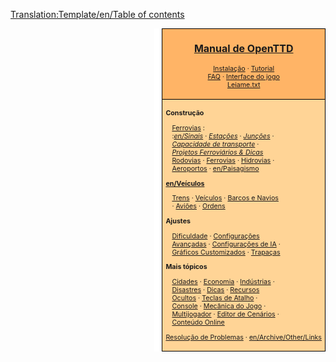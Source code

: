 [[Translation:Template/en/Table of contents]]
</noinclude>
<div style="float:right; padding-left:12px; background:#ffffff;">
<div style="border:1px solid #000000; background:#ffb466; padding:5px; -moz-border-radius-topleft:5px; -moz-border-radius-topright:5px; font-size: 12pt;">
<center><strong><font size="3">[[pt/Manual/OpenTTD|Manual de OpenTTD]]</font></strong></center>
<div style="font-size: 8pt; text-align: center;">
[[pt/Manual/Instalação|Instalação]] &middot; 
[[pt/Manual/Tutorial|Tutorial]]<br />
[[pt/Archive/Other/Perguntas Frequentes|FAQ]] &middot; 
[[pt/Manual/Interface do jogo|Interface do jogo]]<br />
[[pt/Leiame.txt|Leiame.txt]]
</div>
</div>
<div style="border:1px solid black; border-top-width: 0px; background:#ffd496; padding:5px; -moz-border-radius-bottomleft:5px; -moz-border-radius-bottomright:8px; font-size: 8pt;">

<div style="width: 186px">
'''Construção'''
<div style="margin-left:10px;">
[[pt/Construção de ferrovias|Ferrovias]] : <br />
:''[[en/Sinais]]'' &middot; ''[[pt/Estação Ferroviária|Estações]]'' &middot; ''[[pt/Junções|Junções]]'' &middot; ''[[pt/Projetos de Ferroviárias|Capacidade de transporte]]'' &middot; ''[[pt/Projetos ferroviários|Projetos Ferroviários & Dicas]]''
[[pt/Construção de estradas|Rodovias]] &middot; [[pt/Construção de Ferrovias|Ferrovias]] &middot; [[pt/Construção de Hidrovias|Hidrovias]] &middot; [[pt/Construção de Aeroportos|Aeroportos]] &middot; [[en/Paisagismo]]
</div>
</div>

<div style="width: 186px">
'''[[en/Veículos]]'''
<div style="margin-left:10px;">
[[pt/Trens|Trens]] &middot; [[pt/Veículos|Veículos]] &middot; [[pt/Barcos|Barcos e Navios]] &middot;
[[pt/Aviões|Aviões]] &middot; [[pt/Ordens|Ordens]]
</div>
</div>

<div style="width: 186px">
'''Ajustes'''
<div style="margin-left:10px;">
[[pt/Archive/Manual/Settings/Dificuldade|Dificuldade]] &middot; [[pt/Configurações Avançadas|Configurações Avançadas]] &middot; [[pt/Configurações de IA|Configurações de IA]] &middot;
[[pt/NewGRF|Gráficos Customizados]] &middot; [[pt/Trapaças|Trapaças]]
</div>
</div>

<div style="width: 186px">
'''Mais tópicos'''<br />
<div style="margin-left:10px;">
[[pt/Cidades|Cidades]] &middot; [[pt/Economia|Economia]] &middot; [[pt/Indústria|Indústrias]] &middot;
[[pt/Disastres|Disastres]] &middot; [[pt/Dicas|Dicas]] &middot;
[[pt/Recursos Ocultos|Recursos Ocultos]] &middot; [[pt/Teclas de Atalho|Teclas de Atalho]] &middot;
[[pt/Console|Console]] &middot; [[pt/Mecânica do Jogo|Mecânica do Jogo]] &middot;
[[pt/Multijogador|Multijogador]] &middot; [[pt/Editor de Cenário|Editor de Cenários]] &middot;
[[pt/Conteúdo Online|Conteúdo Online]]
</div>
</div>

[[pt/Resolução de Problemas|Resolução de Problemas]] &middot; [[en/Archive/Other/Links]]
</div>
</div>
<includeonly>[[Category:en/Manual|{{PAGENAME}}]]</includeonly>